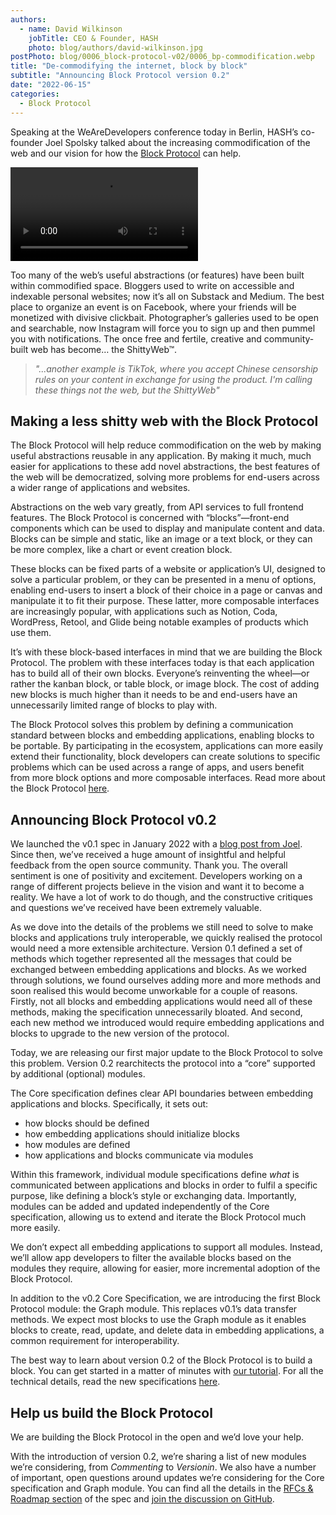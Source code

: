 ```yaml
---
authors:
  - name: David Wilkinson
    jobTitle: CEO & Founder, HASH
    photo: blog/authors/david-wilkinson.jpg
postPhoto: blog/0006_block-protocol-v02/0006_bp-commodification.webp
title: "De-commodifying the internet, block by block"
subtitle: "Announcing Block Protocol version 0.2"
date: "2022-06-15"
categories:
  - Block Protocol
---
```


Speaking at the WeAreDevelopers conference today in Berlin, HASH’s co-founder Joel Spolsky talked about the increasing commodification of the web and our vision for how the [Block Protocol](https://blockprotocol.org) can help.

<video
  src="https://www.youtube.com/embed/wrng4DjCF9w?start=177"
  title="WWC22 - What's Next, or, how we messed up the WWW, and how to fix it!"
/>

Too many of the web’s useful abstractions (or features) have been built within commodified space. Bloggers used to write on accessible and indexable personal websites; now it’s all on Substack and Medium. The best place to organize an event is on Facebook, where your friends will be monetized with divisive clickbait. Photographer’s galleries used to be open and searchable, now Instagram will force you to sign up and then pummel you with notifications. The once free and fertile, creative and community-built web has become… the ShittyWeb™.

> _"...another example is TikTok, where you accept Chinese censorship rules on your content in exchange for using the product. I'm calling these things not the web, but the ShittyWeb"_

## Making a less shitty web with the Block Protocol

The Block Protocol will help reduce commodification on the web by making useful abstractions reusable in any application. By making it much, much easier for applications to these add novel abstractions, the best features of the web will be democratized, solving more problems for end-users across a wider range of applications and websites.

Abstractions on the web vary greatly, from API services to full frontend features. The Block Protocol is concerned with “blocks”—front-end components which can be used to display and manipulate content and data. Blocks can be simple and static, like an image or a text block, or they can be more complex, like a chart or event creation block.

These blocks can be fixed parts of a website or application’s UI, designed to solve a particular problem, or they can be presented in a menu of options, enabling end-users to insert a block of their choice in a page or canvas and manipulate it to fit their purpose. These latter, more composable interfaces are increasingly popular, with applications such as Notion, Coda, WordPress, Retool, and Glide being notable examples of products which use them.

It’s with these block-based interfaces in mind that we are building the Block Protocol. The problem with these interfaces today is that each application has to build all of their own blocks. Everyone’s reinventing the wheel—or rather the kanban block, or table block, or image block. The cost of adding new blocks is much higher than it needs to be and end-users have an unnecessarily limited range of blocks to play with.

The Block Protocol solves this problem by defining a communication standard between blocks and embedding applications, enabling blocks to be portable. By participating in the ecosystem, applications can more easily extend their functionality, block developers can create solutions to specific problems which can be used across a range of apps, and users benefit from more block options and more composable interfaces. Read more about the Block Protocol [here](https://blockprotocol.org).

## Announcing Block Protocol v0.2

We launched the v0.1 spec in January 2022 with a [blog post from Joel](https://www.joelonsoftware.com/2022/01/27/making-the-web-better-with-blocks/). Since then, we’ve received a huge amount of insightful and helpful feedback from the open source community. Thank you. The overall sentiment is one of positivity and excitement. Developers working on a range of different projects believe in the vision and want it to become a reality. We have a lot of work to do though, and the constructive critiques and questions we’ve received have been extremely valuable.

As we dove into the details of the problems we still need to solve to make blocks and applications truly interoperable, we quickly realised the protocol would need a more extensible architecture. Version 0.1 defined a set of methods which together represented all the messages that could be exchanged between embedding applications and blocks. As we worked through solutions, we found ourselves adding more and more methods and soon realised this would become unworkable for a couple of reasons. Firstly, not all blocks and embedding applications would need all of these methods, making the specification unnecessarily bloated. And second, each new method we introduced would require embedding applications and blocks to upgrade to the new version of the protocol.

Today, we are releasing our first major update to the Block Protocol to solve this problem. Version 0.2 rearchitects the protocol into a “core” supported by additional (optional) modules.

The Core specification defines clear API boundaries between embedding applications and blocks. Specifically, it sets out:

- how blocks should be defined
- how embedding applications should initialize blocks
- how modules are defined
- how applications and blocks communicate via modules

Within this framework, individual module specifications define _what_ is communicated between applications and blocks in order to fulfil a specific purpose, like defining a block’s style or exchanging data. Importantly, modules can be added and updated independently of the Core specification, allowing us to extend and iterate the Block Protocol much more easily.

We don’t expect all embedding applications to support all modules. Instead, we’ll allow app developers to filter the available blocks based on the modules they require, allowing for easier, more incremental adoption of the Block Protocol.

In addition to the v0.2 Core Specification, we are introducing the first Block Protocol module: the Graph module. This replaces v0.1’s data transfer methods. We expect most blocks to use the Graph module as it enables blocks to create, read, update, and delete data in embedding applications, a common requirement for interoperability.

The best way to learn about version 0.2 of the Block Protocol is to build a block. You can get started in a matter of minutes with [our tutorial](https://blockprotocol.org/docs/developing-blocks). For all the technical details, read the new specifications [here](https://blockprotocol.org/spec).

## Help us build the Block Protocol

We are building the Block Protocol in the open and we’d love your help.

With the introduction of version 0.2, we’re sharing a list of new modules we’re considering, from _Commenting_ to _Versionin_. We also have a number of important, open questions around updates we’re considering for the Core specification and Graph module. You can find all the details in the [RFCs & Roadmap section](https://blockprotocol.org/roadmap) of the spec and [join the discussion on GitHub](https://github.com/blockprotocol/blockprotocol/discussions).
